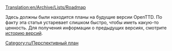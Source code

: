 [[Translation:en/Archive/Lists/Roadmap]]


Здесь должны были находится планы на будущие версии OpenTTD. По факту эта статья устаревает слишком быстро, чтобы иметь какую-то ценность. Для получения информации о предыдущих версиях, смотрите [[en/Archive/OpenTTD/OpenTTD Release History|историю версий]].

[[Category:ru/Перспективный план]]
